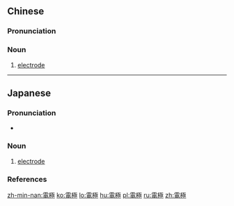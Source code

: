 {{also|电极}}
==Chinese==
{{zh-forms|s=电极}}

===Pronunciation===
{{zh-pron
|m=diànjí
|c=din6 gik6
|cat=n
}}

===Noun===
{{zh-noun}}

# [[electrode]]

----

==Japanese==
{{ja-kanjitab|でん|きょく|yomi=on}}

===Pronunciation===
* {{ja-pron|でんきょく|y=o|acc=0|acc_ref=NHK}}

===Noun===
{{ja-noun|でんきょく}}

# [[electrode]]

===References===
<references/>

[[zh-min-nan:電極]]
[[ko:電極]]
[[lo:電極]]
[[hu:電極]]
[[pl:電極]]
[[ru:電極]]
[[zh:電極]]
